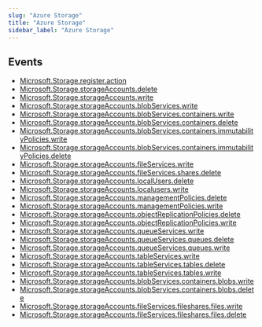 ```yaml
---
slug: "Azure Storage"
title: "Azure Storage"
sidebar_label: "Azure Storage"
---
```


## Events

- [Microsoft.Storage.register.action](/azure/threats/azurestorage/rules/microsoft.storage.register.action)
- [Microsoft.Storage.storageAccounts.delete](/azure/threats/azurestorage/rules/microsoft.storage.storageaccounts.delete)
- [Microsoft.Storage.storageAccounts.write](/azure/threats/azurestorage/rules/microsoft.storage.storageaccounts.write)
- [Microsoft.Storage.storageAccounts.blobServices.write](/azure/threats/azurestorage/rules/microsoft.storage.storageaccounts.blobservices.write)
- [Microsoft.Storage.storageAccounts.blobServices.containers.write](/azure/threats/azurestorage/rules/microsoft.storage.storageaccounts.blobservices.containers.write)
- [Microsoft.Storage.storageAccounts.blobServices.containers.delete](/azure/threats/azurestorage/rules/microsoft.storage.storageaccounts.blobservices.containers.delete)
- [Microsoft.Storage.storageAccounts.blobServices.containers.immutabilityPolicies.write](/azure/threats/azurestorage/rules/microsoft.storage.storageaccounts.blobservices.containers.immutabilitypolicies.write)
- [Microsoft.Storage.storageAccounts.blobServices.containers.immutabilityPolicies.delete](/azure/threats/azurestorage/rules/microsoft.storage.storageaccounts.blobservices.containers.immutabilitypolicies.delete)
- [Microsoft.Storage.storageAccounts.fileServices.write](/azure/threats/azurestorage/rules/microsoft.storage.storageaccounts.fileservices.write)
- [Microsoft.Storage.storageAccounts.fileServices.shares.delete](/azure/threats/azurestorage/rules/microsoft.storage.storageaccounts.fileservices.shares.delete)
- [Microsoft.Storage.storageAccounts.localUsers.delete](/azure/threats/azurestorage/rules/microsoft.storage.storageaccounts.localusers.delete)
- [Microsoft.Storage.storageAccounts.localusers.write](/azure/threats/azurestorage/rules/microsoft.storage.storageaccounts.localusers.write)
- [Microsoft.Storage.storageAccounts.managementPolicies.delete](/azure/threats/azurestorage/rules/microsoft.storage.storageaccounts.managementpolicies.delete)
- [Microsoft.Storage.storageAccounts.managementPolicies.write](/azure/threats/azurestorage/rules/microsoft.storage.storageaccounts.managementpolicies.write)
- [Microsoft.Storage.storageAccounts.objectReplicationPolicies.delete](/azure/threats/azurestorage/rules/microsoft.storage.storageaccounts.objectreplicationpolicies.delete)
- [Microsoft.Storage.storageAccounts.objectReplicationPolicies.write](/azure/threats/azurestorage/rules/microsoft.storage.storageaccounts.objectreplicationpolicies.write)
- [Microsoft.Storage.storageAccounts.queueServices.write](/azure/threats/azurestorage/rules/microsoft.storage.storageaccounts.queueservices.write)
- [Microsoft.Storage.storageAccounts.queueServices.queues.delete](/azure/threats/azurestorage/rules/microsoft.storage.storageaccounts.queueservices.queues.delete)
- [Microsoft.Storage.storageAccounts.queueServices.queues.write](/azure/threats/azurestorage/rules/microsoft.storage.storageaccounts.queueservices.queues.write)
- [Microsoft.Storage.storageAccounts.tableServices.write](/azure/threats/azurestorage/rules/microsoft.storage.storageaccounts.tableservices.write)
- [Microsoft.Storage.storageAccounts.tableServices.tables.delete](/azure/threats/azurestorage/rules/microsoft.storage.storageaccounts.tableservices.tables.delete)
- [Microsoft.Storage.storageAccounts.tableServices.tables.write](/azure/threats/azurestorage/rules/microsoft.storage.storageaccounts.tableservices.tables.write)
- [Microsoft.Storage.storageAccounts.blobServices.containers.blobs.write](/azure/threats/azurestorage/rules/microsoft.storage.storageaccounts.blobservices.containers.blobs.write)
- [Microsoft.Storage.storageAccounts.blobServices.containers.blobs.delete](/azure/threats/azurestorage/rules/microsoft.storage.storageaccounts.blobservices.containers.blobs.delete)
- [Microsoft.Storage.storageAccounts.fileServices.fileshares.files.write](/azure/threats/azurestorage/rules/microsoft.storage.storageaccounts.fileservices.fileshares.files.write)
- [Microsoft.Storage.storageAccounts.fileServices.fileshares.files.delete](/azure/threats/azurestorage/rules/microsoft.storage.storageaccounts.fileservices.fileshares.files.delete)